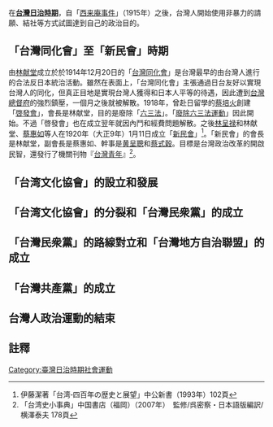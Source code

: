 在'''[[台灣日治時期|台灣日治時期]]'''，自「[[西来庵事件|西来庵事件]]」（1915年）之後，台灣人開始使用非暴力的請願、結社等方式試圖達到自己的政治目的。
== 「台灣同化會」至「新民會」時期 ==
由[[林献堂|林献堂]]成立於於1914年12月20日的「[[台灣同化會|台灣同化會]]」是台灣最早的由台灣人進行的合法反日本統治活動。雖然在表面上，「台灣同化會」主張通過日台友好以實現台灣人的同化，但真正目地是實現台灣人獲得和日本人平等的待遇，因此遭到[[台灣總督府|台灣總督府]]的強烈鎮壓，一個月之後就被解散。1918年，曾赴日留學的[[蔡培火|蔡培火]]創建「[[啓發會|啓發會]]」，會長是林献堂，目的是廢除「[[六三法|六三法]]」。「[[廢除六三法運動|廢除六三法運動]]」因此開始。不過「啓發會」也在成立翌年就因內鬥和經費問題解散。之後[[林呈禄|林呈禄]]和林献堂、[[蔡惠如|蔡惠如]]等人在1920年（大正9年）1月11日成立「[[新民會|新民會]]」<ref>伊藤潔著「台湾‐四百年の歴史と展望」中公新書（1993年）102頁</ref>。「新民會」的會長是林献堂，副會長是蔡惠如、幹事是[[黄呈聰|黄呈聰]]和[[蔡式穀|蔡式穀]]。目標是台灣政治改革的開啟民智，還發行了機關刊物『[[台灣青年|台灣青年]]』<ref>「台湾史小事典」中国書店（福岡）（2007年）　監修/呉密察・日本語版編訳/横澤泰夫 178頁</ref>。

== 「台湾文化協會」的設立和發展 == 
==「台湾文化協會」的分裂和「台灣民衆黨」的成立 ==
== 「台灣民衆黨」的路線對立和「台灣地方自治聯盟」的成立 ==
== 「台灣共產黨」的成立 ==
== 台灣人政治運動的結束 ==
== 註釋 ==
{{Reflist}}
[[Category:臺灣日治時期社會運動|Category:臺灣日治時期社會運動]]